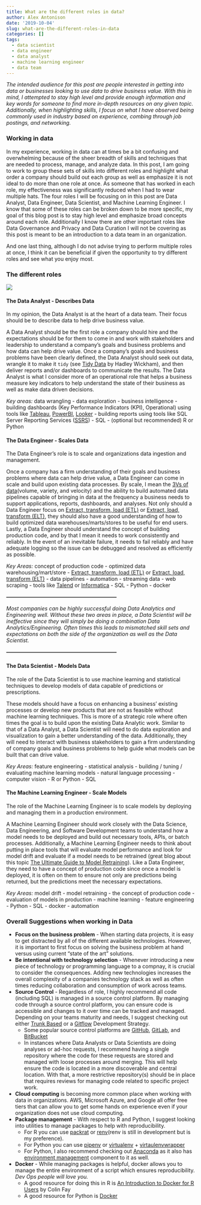 ```yaml
---
title: What are the different roles in data?
author: Alex Antonison
date: '2019-10-04'
slug: what-are-the-different-roles-in-data
categories: []
tags:
  - data scientist
  - data engineer
  - data analyst
  - machine learning engineer
  - data team
---
```


*The intended audience for this post are people interested in getting into data or businesses looking to use data to drive business value.  With this in mind, I attempted to stay high level and provide enough information and key words for someone to find more in-depth resources on any given topic.  Additionally, when highlighting skills, I focus on what I have observed being commonly used in industry based on experience, combing through job postings, and networking.*

### Working in data

In my experience, working in data can at times be a bit confusing and overwhelming because of the sheer breadth of skills and techniques that are needed to process, manage, and analyze data.  In this post, I am going to work to group these sets of skills into different roles and highlight what order a company should build out each group as well as emphasize it is not ideal to do more than one role at once.  As someone that has worked in each role, my effectiveness was significantly reduced when I had to wear multiple hats.  The four roles I will be focusing on in this post are Data Analyst, Data Engineer, Data Scientist, and Machine Learning Engineer.  I know that some of these roles can be broken down to be more specific, my goal of this blog post is to stay high level and emphasize broad concepts around each role.  Additionally I know there are other important roles like Data Governance and Privacy and Data Curation I will not be covering as this post is meant to be an introduction to a data team in an organization.

And one last thing, although I do not advise trying to perform multiple roles at once, I think it can be beneficial if given the opportunity to try different roles and see what you enjoy most.

### The different roles

![](/post/2019-10-04-what-are-the-different-roles-in-data_files/data-organization-diagram.png)

#### **The Data Analyst - Describes Data**

In my opinion, the Data Analyst is at the heart of a data team.  Their focus should be to describe data to help drive business value.

A Data Analyst should be the first role a company should hire and the expectations should be for them to come in and work with stakeholders and leadership to understand a company's goals and business problems and how data can help drive value.  Once a company's goals and business problems have been clearly defined, the Data Analyst should seek out data, wrangle it to make it `tidy` (see [Tidy Data](https://vita.had.co.nz/papers/tidy-data.pdf) by Hadley Wickham), and then deliver reports and/or dashboards to communicate the results.  The Data Analyst is what I consider more of an operational role that helps a business measure key indicators to help understand the state of their business as well as make data driven decisions.

_Key areas:_ data wrangling - data exploration - business intelligence - building dashboards (Key Performance Indicators (KPI), Operational) using tools like [Tableau](https://www.tableau.com/), [PowerBI](https://powerbi.microsoft.com/en-us/), [Looker](https://looker.com/) - building reports using tools like SQL Server Reporting Services ([SSRS](https://docs.microsoft.com/en-us/sql/reporting-services/create-deploy-and-manage-mobile-and-paginated-reports?view=sql-server-2017)) - SQL - (optional but recommended) R or Python 

#### **The Data Engineer - Scales Data**

The Data Engineer's role is to scale and organizations data ingestion and management.

Once a company has a firm understanding of their goals and business problems where data can help drive value, a Data Engineer can come in scale and build upon existing data processes.  By scale, I mean the [3Vs of data](https://whatis.techtarget.com/definition/3Vs)(volume, variety, and velocity) and the ability to build automated data pipelines capable of bringing in data at the frequency a business needs to support applications, reports, dashboards, and analyses.  Not only should a Data Engineer focus on [Extract, transform, load (ETL)](https://en.wikipedia.org/wiki/Extract,_transform,_load) or [Extract, load, transform (ELT)](https://en.wikipedia.org/wiki/Extract,_load,_transform), they should also have a good understanding of how to build optimized data warehouses/marts/stores to be useful for end users.  Lastly, a Data Engineer should understand the concept of building production code, and by that I mean it needs to work consistently and reliably.  In the event of an inevitable failure, it needs to fail reliably and have adequate logging so the issue can be debugged and resolved as efficiently as possible.

_Key Areas:_ concept of production code - optimized data warehousing/mart/store - [Extract, transform, load (ETL)](https://en.wikipedia.org/wiki/Extract,_transform,_load) or [Extract, load, transform (ELT)](https://en.wikipedia.org/wiki/Extract,_load,_transform) - data pipelines - automation - streaming data - web scraping - tools like [Talend](https://www.talend.com/) or [Informatica](https://www.informatica.com) - SQL - Python - docker

**---------------------------------------------------------------**

*Most companies can be highly successful doing Data Analytics and Engineering well.  Without these two areas in place, a Data Scientist will be ineffective since they will simply be doing a combination Data Analytics/Engineering.  Often times this leads to mismatched skill sets and expectations on both the side of the organization as well as the Data Scientist.*

**---------------------------------------------------------------**

#### **The Data Scientist - Models Data**

The role of the Data Scientist is to use machine learning and statistical techniques to develop models of data capable of predictions or prescriptions.

These models should have a focus on enhancing a business' existing processes or develop new products that are not as feasible without machine learning techniques.  This is more of a strategic role where often times the goal is to build upon the existing Data Analytic work.  Similar to that of a Data Analyst, a Data Scientist will need to do data exploration and visualization to gain a better understanding of the data.  Additionally, they will need to interact with business stakeholders to gain a firm understanding of company goals and business problems to help guide what models can be built that can drive value.

*Key Areas:* feature engineering - statistical analysis - building / tuning / evaluating machine learning models - natural language processing - computer vision - R or Python - SQL

#### **The Machine Learning Engineer - Scale Models**

The role of the Machine Learning Engineer is to scale models by deploying and managing them in a production environment.  

A Machine Learning Engineer should work closely with the Data Science, Data Engineering, and Software Development teams to understand how a model needs to be deployed and build out necessary tools, APIs, or batch processes.  Additionally, a Machine Learning Engineer needs to think about putting in place tools that will evaluate model performance and look for model drift and evaluate if a model needs to be retrained (great blog about this topic [The Ultimate Guide to Model Retraining](https://mlinproduction.com/model-retraining/)).  Like a Data Engineer, they need to have a concept of production code since once a model is deployed, it is often on them to ensure not only are predictions being returned, but the predictions meet the necessary expectations.

*Key Areas:* model drift - model retraining - the concept of production code - evaluation of models in production - machine learning - feature engineering - Python - SQL - docker - automation

### Overall Suggestions when working in Data

- **Focus on the business problem** - When starting data projects, it is easy to get distracted by all of the different available technologies.  However, it is important to first focus on solving the business problem at hand versus using current "state of the art" solutions.
- **Be intentional with technology selection** - Whenever introducing a new piece of technology or programming language to a compnay, it is crucial to consider the consequences.  Adding new technologies increases the overall complexity of a companies technology stack as well as often times reducing collaboration and consumption of work across teams.
- **Source Control** - Regardless of role, I highly recommend all code (including SQL) is managed in a source control platform.  By managing code through a source control platform, you can ensure code is accessible and changes to it over time can be tracked and managed.  Depending on your teams maturity and needs, I suggest checking out either [Trunk Based](https://trunkbaseddevelopment.com/) or a [Gitflow](https://nvie.com/posts/a-successful-git-branching-model/) Development Strategy.  
  - Some popular source control platforms are [GitHub](https://github.com/), [GitLab](https://about.gitlab.com/), and [BitBucket](https://bitbucket.org/product)
  - In instances where Data Analysts or Data Scientists are doing analyses or ad-hoc requests, I recommend having a single repository where the code for these requests are stored and managed with loose processes around merging.   This will help ensure the code is located in a more discoverable and central location.  With that, a more restrictive repository(s) should be in place that requires reviews for managing code related to specific project work.
- **Cloud computing** is becoming more common place when working with data in organizations.  AWS, Microsoft Azure, and Google all offer free tiers that can allow you to get some hands on experience even if your organization does not use cloud computing.
- **Package management** - With respect to R and Python, I suggest looking into utilities to manage packages to help with reproducibility.
  - For R you can use [packrat](https://rstudio.github.io/packrat/) or [renv](https://github.com/rstudio/renv)(renv is still in development but is my preference).
  - For Python you can use [pipenv](https://github.com/pypa/pipenv) or [virtualenv](https://virtualenv.pypa.io/en/latest/) + [virtaulenvwrapper](https://virtualenvwrapper.readthedocs.io/en/latest/)
  - For Python, I also recommend checking out [Anaconda](https://www.anaconda.com/distribution/) as it also has [environment management](https://docs.conda.io/projects/conda/en/latest/user-guide/tasks/manage-environments.html) component to it as well.
- **Docker** - While managing packages is helpful, docker allows you to manage the entire environment of a script which ensures reproducibility.  _Dev Ops people will love you._
  - A good resource for doing this in R is [An Introduction to Docker for R Users](https://colinfay.me/docker-r-reproducibility/) by Colin Fay
  - A good resource for Python is [Docker](https://www.fullstackpython.com/docker.html)